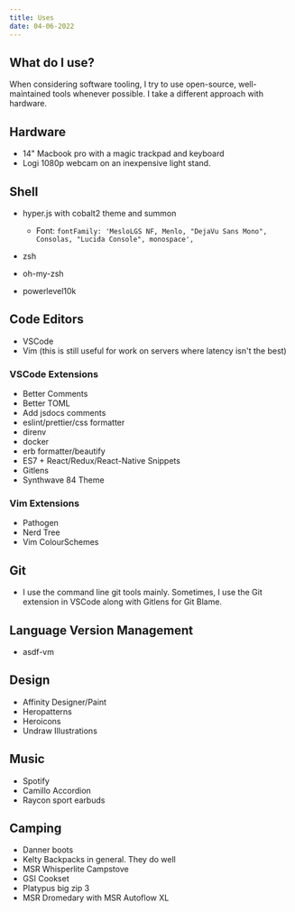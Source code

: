 ```yaml
---
title: Uses
date: 04-06-2022
---
```


## What do I use?

When considering software tooling, I try to use open-source, well-maintained tools whenever possible. I take a different approach with hardware.

## Hardware

- 14" Macbook pro with a magic trackpad and keyboard
- Logi 1080p webcam on an inexpensive light stand. 

## Shell

- hyper.js with cobalt2 theme and summon
  - Font: `fontFamily: 'MesloLGS NF, Menlo, "DejaVu Sans Mono", Consolas, "Lucida Console", monospace',`

- zsh
- oh-my-zsh
- powerlevel10k

## Code Editors

- VSCode 
- Vim (this is still useful for work on servers where latency isn't the best)

### VSCode Extensions

 - Better Comments
 - Better TOML
 - Add jsdocs comments
 - eslint/prettier/css formatter
 - direnv 
 - docker
 - erb formatter/beautify
 - ES7 + React/Redux/React-Native Snippets
 - Gitlens
 - Synthwave 84 Theme


### Vim Extensions

- Pathogen
- Nerd Tree
- Vim ColourSchemes

## Git

- I use the command line git tools mainly. Sometimes, I use the Git extension in VSCode along with Gitlens for Git Blame. 

## Language Version Management

- asdf-vm

## Design

- Affinity Designer/Paint
- Heropatterns
- Heroicons
- Undraw Illustrations


## Music 

- Spotify
- Camillo Accordion
- Raycon sport earbuds

## Camping

- Danner boots
- Kelty Backpacks in general. They do well
- MSR Whisperlite Campstove
- GSI Cookset
- Platypus big zip 3
- MSR Dromedary with MSR Autoflow XL